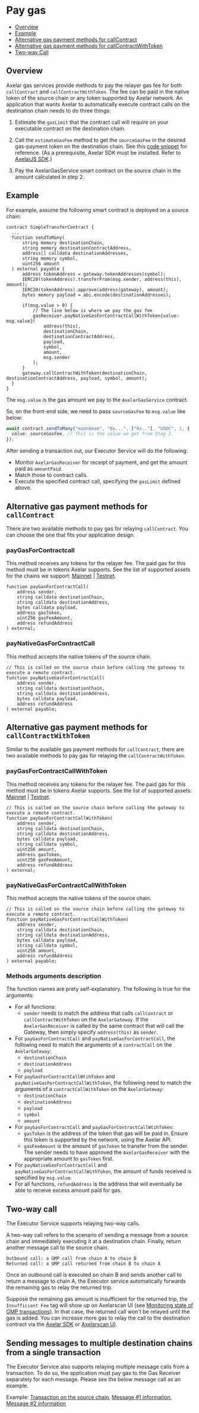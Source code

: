 # Pay gas

* [Overview](/dev/gas-services/pay-gas#overview)
* [Example](/dev/gas-services/pay-gas#example)
* [Alternative gas payment methods for callContract](/dev/gas-services/pay-gas#alternative-gas-payment-methods-for-callcontract)
* [Alternative gas payment methods for callContractWithToken](/dev/gas-services/pay-gas#alternative-gas-payment-methods-for-callcontractwithtoken)
* [Two-way Call](/dev/gas-services/pay-gas#two-way-call)
## Overview 
Axelar gas services provide methods to pay the relayer gas fee for both `callContract` and `callContractWithToken`. The fee can be paid in the native token of the source chain or any token supported by Axelar network. An application that wants Axelar to automatically execute contract calls on the destination chain needs to do three things:

1. Estimate the `gasLimit` that the contract call will require on your executable contract on the destination chain.

2. Call the `estimateGasFee` method to get the `sourceGasFee` in the desired gas-payment token on the destination chain. See this [code snippet](/dev/axelarjs-sdk/axelar-query-api#estimategasfee) for reference. (As a prerequisite, Axelar SDK must be installed. Refer to [AxelarJS SDK](/dev/axelarjs-sdk/intro).)

3. Pay the AxelarGasService smart contract on the source chain in the amount calculated in step 2.

## Example
For example, assume the following smart contract is deployed on a source chain:

```solidity
contract SimpleTransferContract {
  ...
  function sendToMany(
      string memory destinationChain,
      string memory destinationContractAddress,
      address[] calldata destinationAddresses,
      string memory symbol,
      uint256 amount
  ) external payable {
      address tokenAddress = gateway.tokenAddresses(symbol);
      IERC20(tokenAddress).transferFrom(msg.sender, address(this), amount);
      IERC20(tokenAddress).approve(address(gateway), amount);
      bytes memory payload = abi.encode(destinationAddresses);

      if(msg.value > 0) {
          // The line below is where we pay the gas fee
          gasReceiver.payNativeGasForContractCallWithToken{value: msg.value}(
              address(this),
              destinationChain,
              destinationContractAddress,
              payload,
              symbol,
              amount,
              msg.sender
          );
      }
      gateway.callContractWithToken(destinationChain, destinationContractAddress, payload, symbol, amount);
  }
}
```

The `msg.value` is the gas amount we pay to the `AxelarGasService` contract.

So, on the front-end side, we need to pass `sourceGasFee` to `msg.value` like below:

```ts
await contract.sendToMany("moonbeam", "0x...", ["0x.."], "USDC", 1, {
  value: sourceGasFee, // This is the value we get from Step 2.
});
```

After sending a transaction out, our Executor Service will do the following:

- Monitor `AxelarGasReceiver` for receipt of payment, and get the amount paid as `amountPaid`.
- Match those to contract calls.
- Execute the specified contract call, specifying the `gasLimit` defined above.

## Alternative gas payment methods for `callContract`
There are two available methods to pay gas for relaying `callContract`. You can choose the one that fits your application design.

### payGasForContractcall
This method receives any tokens for the relayer fee. The paid gas for this method must be in tokens Axelar supports. See the list of supported assets for the chains we support: [Mainnet](../build/contract-addresses/mainnet) | [Testnet](../build/contract-addresses/testnet).

```solidity
function payGasForContractCall(
    address sender,
    string calldata destinationChain,
    string calldata destinationAddress,
    bytes calldata payload,
    address gasToken,
    uint256 gasFeeAmount,
    address refundAddress
) external;
```

### payNativeGasForContractCall
This method accepts the native tokens of the source chain.

```solidity
// This is called on the source chain before calling the gateway to execute a remote contract.
function payNativeGasForContractCall(
    address sender,
    string calldata destinationChain,
    string calldata destinationAddress,
    bytes calldata payload,
    address refundAddress
) external payable;
```

## Alternative gas payment methods for `callContractWithToken`
Similar to the available gas payment methods for `callContract`, there are two available methods to pay gas for relaying the `callContractWithToken`.

### payGasForContractCallWithToken
This method receives any tokens for the relayer fee. The paid gas for this method must be in tokens Axelar supports. See the list of supported assets: [Mainnet](../build/contract-addresses/mainnet) | [Testnet](../build/contract-addresses/testnet).

```solidity
// This is called on the source chain before calling the gateway to execute a remote contract.
function payGasForContractCallWithToken(
    address sender,
    string calldata destinationChain,
    string calldata destinationAddress,
    bytes calldata payload,
    string calldata symbol,
    uint256 amount,
    address gasToken,
    uint256 gasFeeAmount,
    address refundAddress
) external;
```

### payNativeGasForContractCallWithToken
This method accepts the native tokens of the source chain.

```solidity
// This is called on the source chain before calling the gateway to execute a remote contract.
function payNativeGasForContractCallWithToken(
    address sender,
    string calldata destinationChain,
    string calldata destinationAddress,
    bytes calldata payload,
    string calldata symbol,
    uint256 amount,
    address refundAddress
) external payable;
```

### Methods arguments description
The function names are prety self-explanatory. The following is true for the arguments:

- For all functions:
  - `sender` needs to match the address that calls `callContract` or `callContractWithToken` on the `AxelarGateway`. If the `AxelarGasReceiver` is called by the same contract that will call the Gateway, then simply specify `address(this)` as `sender`.
- For `payGasForContractCall` and `payNativeGasForContractCall`, the following need to match the arguments of a `contractCall` on the `AxelarGateway`:
  - `destinationChain`
  - `destinationAddress`
  - `payload`
- For `payGasForContractCallWtihToken` and `payNativeGasForContractCallWithToken`, the following need to match the arguments of a `contractCallWithToken` on the `AxelarGateway`:
  - `destinationChain`
  - `destinationAddress`
  - `payload`
  - `symbol`
  - `amount`
- For `payGasForContractCall` and `payGasForContractCallWtihToken`:
  - `gasToken` is the address of the token that gas will be paid in. Ensure this token is supported by the network, using the Axelar API.
  - `gasFeeAmount` is the amount of `gasToken` to transfer from the sender. The sender needs to have approved the `AxelarGasReceiver` with the appropriate amount to `gasToken` first.
- For `payNativeGasForContractCall` and `payNativeGasForContractCallWithToken`, the amount of funds received is specified by `msg.value`.
- For all functions, `refundAddress` is the address that will eventually be able to receive excess amount paid for gas.

## Two-way call
The Executor Service supports relaying two-way calls.

A two-way call refers to the scenario of sending a message from a source chain and immediately executing it at a destination chain. Finally, return another message call to the source chain.


```
Outbound call: a GMP call from chain A to chain B
Returned call: a GMP call returned from chain B to chain A
```

Once an outbound call is executed on chain B and sends another call to return a message to chain A, the Executor service automatically forwards the remaining gas to relay the returned trip.

Suppose the remaining gas amount is insufficient for the returned trip, the `Insufficient Fee` tag will show up on Axelarscan UI (see [Monitoring state of GMP transactions](/dev/monitor-recover/monitoring)). In that case, the returned call won't be relayed until the gas is added. You can increase more gas to relay the call to the destination contract via the [Axelar SDK](/dev/axelarjs-sdk/tx-status-query-recovery#2-increase-gas-payment) or [Axelarscan UI](/dev/monitor-recover/recovery#increase-gas-payment-to-the-gas-receiver-on-the-source-chain).

## Sending messages to multiple destination chains from a single transaction
The Executor Service also supports relaying multiple message calls from a transaction. To do so, the application must pay gas to the Gas Receiver separately for each message. Please see the below message call as an example.  

Example: [Transaction on the source chain](https://moonbase.moonscan.io/tx/0x25f0bdcdec0da17e1039161342603d3d537cb6ddc6637d1b22dbdf1ebf9706ed), [Message #1 information](https://testnet.axelarscan.io/gmp/0x25f0bdcdec0da17e1039161342603d3d537cb6ddc6637d1b22dbdf1ebf9706ed:1), [Message #2 information](https://testnet.axelarscan.io/gmp/0x25f0bdcdec0da17e1039161342603d3d537cb6ddc6637d1b22dbdf1ebf9706ed:3)